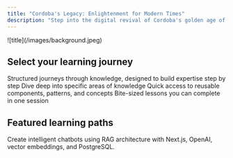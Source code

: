 ```yaml
---
title: "Cordoba's Legacy: Enlightenment for Modern Times"
description: "Step into the digital revival of Cordoba's golden age of knowledge. Master AI application development with modern tech stacks (Next.js, OpenAI, PostgreSQL) - just as Cordoba bridged ancient wisdom with innovation, we bridge AI fundamentals with cutting-edge applications."
---
```


<Frame caption="An AI depiction of the city of Cordoba during the 10th century">
  ![title](/images/background.jpeg)
</Frame>

## Select your learning journey

<Columns cols={2}>
  <Card
    title="Learning Paths"
    icon="compass"
    href="/learning-paths/rag-chatbot/home">
    Structured journeys through knowledge, designed to build expertise step by
    step
  </Card>
  <Card title="Explore by Topic" icon="list" href="/topics/ai/concepts">
    Dive deep into specific areas of knowledge
  </Card>
  <Card title="Reference Library" icon="books" href="/reference/nextjs">
    Quick access to reusable components, patterns, and concepts
  </Card>
  <Card
    title="Quick Tutorials"
    icon="presentation-screen"
    href="/tutorials/cursor">
    Bite-sized lessons you can complete in one session
  </Card>
</Columns>

## Featured learning paths

<Card
  title="Build a Retrieval-Augmented Chatbot with Vercel AI SDK"
  icon="brain"
  horizontal={false}
  href="/learning-paths/rag-chatbot/home">
  Create intelligent chatbots using RAG architecture with Next.js, OpenAI,
  vector embeddings, and PostgreSQL.
</Card>
